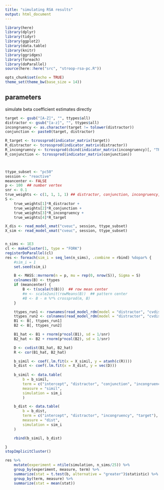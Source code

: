 ```yaml
---
title: "simulating RSA results"
output: html_document
---
```


```r

library(here)
library(dplyr)
library(tidyr)
library(ggplot2)
library(data.table)
library(knitr)
library(ggridges)
library(foreach)
library(doParallel)
source(here::here("src", "stroop-rsa-pc.R"))

opts_chunk$set(echo = TRUE)
theme_set(theme_bw(base_size = 14))

```


## parameters

simulate beta coefficient estimates directly

```r

target <- gsub("[A-Z]", "", ttypes$all)
distractor <- gsub("[a-z]", "", ttypes$all)
incongruency <- as.character(target != tolower(distractor))
conjunction <- paste0(target, distractor)

R_target <- tcrossprod(indicator_matrix(target))
R_distractor <- tcrossprod(indicator_matrix(distractor))
R_incongruency <- tcrossprod(cbind(indicator_matrix(incongruency)[, "TRUE"]))
R_conjunction <- tcrossprod(indicator_matrix(conjunction))



ttype_subset <- "pc50"
session <- "reactive"
meancenter <- FALSE
p <- 100  ## number vertex
snr <- 0.1
true_weights <- c(1, 1, 1, 1) ## distractor, conjunction, incongruency, target
S <- 
    true_weights[1]*R_distractor + 
    true_weights[2]*R_conjunction + 
    true_weights[3]*R_incongruency + 
    true_weights[4]*R_target

X_dis <- read_model_xmat("cveuc", session, ttype_subset)
X_sim <- read_model_xmat("cveuc", session, ttype_subset)


n_sims <- 1E3
cl <- makeCluster(1, type = "FORK")
registerDoParallel(cl)
res <- foreach(sim_i = seq_len(n_sims), .combine = rbind) %dopar% {
    #sim_i = 1
    set.seed(sim_i)

    B <- MASS::mvrnorm(n = p, mu = rep(0, nrow(S)), Sigma = S)
    colnames(B) <- ttypes
    if (meancenter) {
        B <- t(scale(t(B)))  ## row mean center
        #m <- scale2unit(rowMeans(B))  ## pattern center
        #B <- B - m %*% crossprod(m, B)
    }

    ttypes_run1 <- rownames(read_model_rdm(model = "distractor", "cvdistance", session, ttype_subset))
    ttypes_run2 <- colnames(read_model_rdm(model = "distractor", "cvdistance", session, ttype_subset))
    B1 <- B[, ttypes_run1]
    B2 <- B[, ttypes_run2]

    B1_hat <- B1 + rnorm(p*ncol(B1), sd = 1/snr)
    B2_hat <- B2 + rnorm(p*ncol(B2), sd = 1/snr)

    D <- cvdist(B1_hat, B2_hat)
    R <- cor(B1_hat, B2_hat)

    b_simil <- coef(.lm.fit(x = X_simil, y = atanh(c(R))))
    b_dist <- coef(.lm.fit(x = X_dist, y = vec(D)))
    
    b_simil <- data.table(
        b = b_simil, 
        term = c("intercept", "distractor", "conjunction", "incongruency", "target"),
        measure = "simil",
        simulation = sim_i
        )

    b_dist <- data.table(
        b = b_dist, 
        term = c("intercept", "distractor", "incongruency", "target"),
        measure = "dist",
        simulation = sim_i
    )

    rbind(b_simil, b_dist)

}
stopImplicitCluster()

res %>%
    mutate(experiment = ntile(simulation, n_sims/25)) %>%
    group_by(experiment, measure, term) %>%
    summarize(stat = t.test(b, alternative = "greater")$statistic) %>%
    group_by(term, measure) %>%
    summarize(stat = mean(stat))

```
